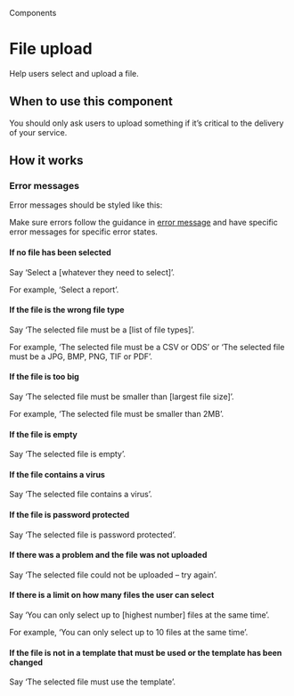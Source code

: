 
<Meta title="Components/File upload" />

<Hint>Components</Hint>

# File upload

Help users select and upload a file.

<Canvas>
  <Story of={FileUploadStories.primary} />
</Canvas>

## When to use this component

You should only ask users to upload something if it’s critical to the delivery of your service.

## How it works

<Canvas>
  <Story of={FileUploadStories.primary} />
</Canvas>

### Error messages

Error messages should be styled like this:

<Canvas>
  <Story of={FileUploadStories.errorMessage} />
</Canvas>

Make sure errors follow the guidance in [error message](?path=/docs/components-error-message--docs) and have specific error messages for specific error states.

#### If no file has been selected

Say ‘Select a [whatever they need to select]’.

For example, ‘Select a report’.

#### If the file is the wrong file type

Say ‘The selected file must be a [list of file types]’.

For example, ‘The selected file must be a CSV or ODS’ or ‘The selected file must be a JPG, BMP, PNG, TIF or PDF’.

#### If the file is too big

Say ‘The selected file must be smaller than [largest file size]’.

For example, ‘The selected file must be smaller than 2MB’.

#### If the file is empty

Say ‘The selected file is empty’.

#### If the file contains a virus

Say ‘The selected file contains a virus’.

#### If the file is password protected

Say ‘The selected file is password protected’.

#### If there was a problem and the file was not uploaded

Say ‘The selected file could not be uploaded – try again’.

#### If there is a limit on how many files the user can select

Say ‘You can only select up to [highest number] files at the same time’.

For example, ‘You can only select up to 10 files at the same time’.

#### If the file is not in a template that must be used or the template has been changed

Say ‘The selected file must use the template’.


